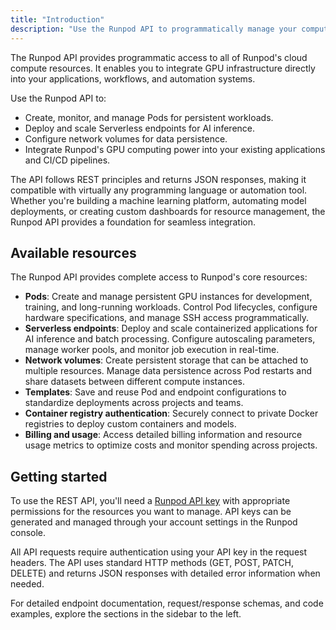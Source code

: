 ```yaml
---
title: "Introduction"
description: "Use the Runpod API to programmatically manage your compute resources."
---
```


The Runpod API provides programmatic access to all of Runpod's cloud compute resources. It enables you to integrate GPU infrastructure directly into your applications, workflows, and automation systems.

Use the Runpod API to:

* Create, monitor, and manage Pods for persistent workloads.
* Deploy and scale Serverless endpoints for AI inference.
* Configure network volumes for data persistence.
* Integrate Runpod's GPU computing power into your existing applications and CI/CD pipelines.

The API follows REST principles and returns JSON responses, making it compatible with virtually any programming language or automation tool. Whether you're building a machine learning platform, automating model deployments, or creating custom dashboards for resource management, the Runpod API provides a foundation for seamless integration.

## Available resources

The Runpod API provides complete access to Runpod's core resources:

* **Pods**: Create and manage persistent GPU instances for development, training, and long-running workloads. Control Pod lifecycles, configure hardware specifications, and manage SSH access programmatically.
* **Serverless endpoints**: Deploy and scale containerized applications for AI inference and batch processing. Configure autoscaling parameters, manage worker pools, and monitor job execution in real-time.
* **Network volumes**: Create persistent storage that can be attached to multiple resources. Manage data persistence across Pod restarts and share datasets between different compute instances.
* **Templates**: Save and reuse Pod and endpoint configurations to standardize deployments across projects and teams.
* **Container registry authentication**: Securely connect to private Docker registries to deploy custom containers and models.
* **Billing and usage**: Access detailed billing information and resource usage metrics to optimize costs and monitor spending across projects.

## Getting started

To use the REST API, you'll need a [Runpod API key](/get-started/api-keys) with appropriate permissions for the resources you want to manage. API keys can be generated and managed through your account settings in the Runpod console.

All API requests require authentication using your API key in the request headers. The API uses standard HTTP methods (GET, POST, PATCH, DELETE) and returns JSON responses with detailed error information when needed.

For detailed endpoint documentation, request/response schemas, and code examples, explore the sections in the sidebar to the left.
